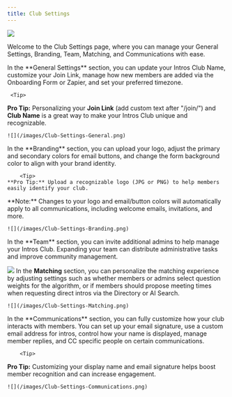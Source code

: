 ```yaml
---
title: Club Settings
---
```

![](/images/Club-Settings.png)

Welcome to the Club Settings page, where you can manage your General Settings, Branding, Team, Matching, and Communications with ease.

<Tabs>
  <Tab title="General Settings">
   In the **General Settings** section, you can update your Intros Club Name, customize your Join Link, manage how new members are added via the Onboarding Form or Zapier, and set your preferred timezone.

     <Tip>
   **Pro Tip:** Personalizing your **Join Link** (add custom text after "/join/") and **Club Name** is a great way to make your Intros Club unique and recognizable.
</Tip>

    ![](/images/Club-Settings-General.png)
  
  </Tab>
  <Tab title="Branding">
     In the **Branding** section, you can upload your logo, adjust the primary and secondary colors for email buttons, and change the form background color to align with your brand identity.

        <Tip>
    **Pro Tip:** Upload a recognizable logo (JPG or PNG) to help members easily identify your club.
</Tip>

<Note>
**Note:** Changes to your logo and email/button colors will automatically apply to all communications, including welcome emails, invitations, and more.
</Note>

    ![](/images/Club-Settings-Branding.png)

  </Tab>
  <Tab title="Team">
 In the **Team** section, you can invite additional admins to help manage your Intros Club. Expanding your team can distribute administrative tasks and improve community management.

![](/images/Club-Settings-Team.png)
  </Tab>
  <Tab title="Matching">
    In the **Matching** section, you can personalize the matching experience by adjusting settings such as whether members or admins select question weights for the algorithm, or if members should propose meeting times when requesting direct intros via the Directory or AI Search.

    ![](/images/Club-Settings-Matching.png)
  </Tab>
  <Tab title="Communications">
     In the **Communications** section, you can fully customize how your club interacts with members. You can set up your email signature, use a custom email address for intros, control how your name is displayed, manage member replies, and CC specific people on certain communications.
    
        <Tip>
  **Pro Tip:** Customizing your display name and email signature helps boost member recognition and can increase engagement.
</Tip>

    ![](/images/Club-Settings-Communications.png)
  </Tab>
</Tabs>
